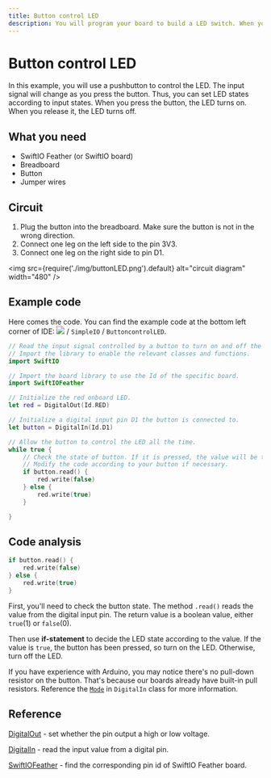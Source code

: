 ```yaml
---
title: Button control LED
description: You will program your board to build a LED switch. When you press the button, the LED turns on. When you release it, the LED turns off.
---
```


# Button control LED

In this example, you will use a pushbutton to control the LED. The input signal will change as you press the button. Thus, you can set LED states according to input states. When you press the button, the LED turns on. When you release it, the LED turns off.

## What you need

- SwiftIO Feather (or SwiftIO board)
- Breadboard
- Button
- Jumper wires


## Circuit

1. Plug the button into the breadboard. Make sure the button is not in the wrong direction.
2. Connect one leg on the left side to the pin 3V3. 
3. Connect one leg on the right side to pin D1. 


<img
  src={require('./img/buttonLED.png').default}
  alt="circuit diagram" width="480"
/>


## Example code

Here comes the code. You can find the example code at the bottom left corner of IDE: ![](img/example.png) / `SimpleIO` / `ButtoncontrolLED`.

```swift
// Read the input signal controlled by a button to turn on and off the LED.
// Import the library to enable the relevant classes and functions.
import SwiftIO

// Import the board library to use the Id of the specific board.
import SwiftIOFeather

// Initialize the red onboard LED.
let red = DigitalOut(Id.RED)

// Initialize a digital input pin D1 the button is connected to.
let button = DigitalIn(Id.D1)

// Allow the button to control the LED all the time.
while true {
    // Check the state of button. If it is pressed, the value will be true and then turn off the LED.
    // Modify the code according to your button if necessary.
    if button.read() {
        red.write(false)
    } else {
        red.write(true)
    }

}
```


## Code analysis

```swift
if button.read() {
    red.write(false)
} else {
    red.write(true)
}
```

First, you'll need to check the button state. The method `.read()` reads the value from the digital input pin. The return value is a boolean value, either `true`(1) or `false`(0). 

Then use **if-statement** to decide the LED state according to the value. If the value is `true`, the button has been pressed, so turn on the LED. Otherwise, turn off the LED.

If you have experience with Arduino, you may notice there's no pull-down resistor on the button. That's because our boards already have built-in pull resistors. Reference the [`Mode`](https://swiftioapi.madmachine.io/Classes/DigitalIn/Mode.html) in `DigitalIn` class for more information.

## Reference


[DigitalOut](https://swiftioapi.madmachine.io/Classes/DigitalOut.html) - set whether the pin output a high or low voltage.

[DigitalIn](https://swiftioapi.madmachine.io/Classes/DigitalIn.html) - read the input value from a digital pin.

[SwiftIOFeather](https://github.com/madmachineio/MadBoards/blob/main/Sources/SwiftIOFeather/Id.swift) - find the corresponding pin id of SwiftIO Feather board.